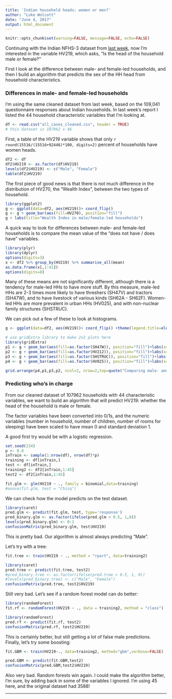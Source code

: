 ```yaml
---
title: 'Indian household heads: women or men?'
author: "Luke Wolcott"
date: "June 4, 2017"
output: html_document
---
```



```r
knitr::opts_chunk$set(warning=FALSE, message=FALSE, echo=FALSE)
```

Continuing with the Indian NFHS-3 dataset from [last week](https://lukewolcott.github.io/InTheResistance/Week19/NFHS-DHS-V.html), now I'm interested in the variable HV219, which asks, "Is the head of the household male or female?"

First I look at the difference between male- and female-led households, and then I build an algorithm that predicts the sex of the HH head from household characteristics.

### Differences in male- and female-led households

I'm using the same cleaned dataset from last week, based on the 109,041 questionnaire responses about Indian households.  In last week's report I listed the 44 household characteristic variables that I'm looking at.

```r
df <- read.csv("all_cases_cleaned.csv", header = TRUE)
# this dataset is 107962 x 46
```

First, a table of the HV219 variable shows that only `r round(15516/(15516+92446)*100, digits=2)` percent of households have women heads.

```r
df2 <- df
df2$HV219 <- as.factor(df$HV219)
levels(df2$HV219) <- c("Male", "Female")
table(df2$HV219)
```

The first piece of good news is that there is not much difference in the distribution of HV270, the "Wealth Index", between the two types of household.

```r
library(ggplot2)
g <- ggplot(data=df2, aes(HV219))+ coord_flip()
g <- g + geom_bar(aes(fill=HV270), position="fill") 
g + labs(title="Wealth Index in male/female-led households")
```

A quick way to look for differences between male- and female-led households is to compare the mean value of the "does not have / does have" variables.

```r
library(plyr)
library(dplyr)
options(digits=3)
x <- df2 %>% group_by(HV219) %>% summarise_all(mean)
as.data.frame(x[,1:41])
options(digits=8)
```

Many of these means are not significantly different, although there is a tendency for male-led HHs to have more stuff.  By this measure, male-led HHs are 2-3 times more likely to have threshers (SH47V) and tractors (SH47W), and to have livestock of various kinds (SH62A - SH62F).  Women-led HHs are more prevalent in urban HHs (HV025), and with non-nuclear family structures (SHSTRUC).

We can pick out a few of these to look at histograms.

```r
g <- ggplot(data=df2, aes(HV219))+ coord_flip() +theme(legend.title=element_blank())

# use gridExtra library to make 2x2 plots here
library(gridExtra)
p1 <- g + geom_bar(aes(fill=as.factor(SH47W)), position="fill")+labs(x="tractor?")
p2 <- g + geom_bar(aes(fill=as.factor(HV212)), position="fill")+labs(x="car?")
p3 <- g + geom_bar(aes(fill=as.factor(SHSTRUC)), position="fill")+labs(x="non-nuclear family?")
p4 <- g + geom_bar(aes(fill=as.factor(HV025)), position="fill")+labs(x="urban?")

grid.arrange(p4,p1,p3,p2, ncol=2, nrow=2,top=quote("Comparing male- and female-led HHs"))


```

### Predicting who's in charge

From our cleaned dataset of 107962 households with 44 characteristic variables, we want to build an algorithm that will predict HV219: whether the head of the household is male or female.

The factor variables have been converted into 0/1s, and the numeric variables (number in household, number of children, number of rooms for sleeping) have been scaled to have mean 0 and standard deviation 1.

A good first try would be with a logistic regression.  

```r
set.seed(134)
p <- 0.8
inTrain <- sample(1:nrow(df), nrow(df)*p)
training <- df[inTrain,]
test <- df[inTrain,]
training2 <- df2[inTrain,1:45]
test2 <- df2[inTrain,1:45]
```

```r
fit.glm <- glm(HV219 ~ ., family = binomial,data=training)
#anova(fit.glm, test = "Chisq")
```

We can check how the model predicts on the test dataset.

```r
library(caret)
pred.glm <- predict(fit.glm, test, type='response')
pred_binary.glm <- as.factor(ifelse(pred.glm > 0.5, 1,0))
levels(pred_binary.glm) <- 0:1
confusionMatrix(pred_binary.glm, test$HV219)
```

This is pretty bad.  Our algorithm is almost always predicting "Male".  

Let's try with a tree:

```r
fit.tree <- train(HV219 ~ ., method = "rpart", data=training2)
```

```r
library(caret)
pred.tree <- predict(fit.tree, test2)
#pred_binary.tree <- as.factor(ifelse(pred.tree > 0.5, 1, 0))
#levels(pred_binary.tree) <- c("Male", "Female")
confusionMatrix(pred.tree, test2$HV219)
```

Still very bad.  Let's see if a random forest model can do better:

```r
library(randomForest)
fit.rf <- randomForest(HV219 ~ ., data = training2, method = "class")
```

```r
library(randomForest)
pred.rf <- predict(fit.rf, test2)
confusionMatrix(pred.rf, test2$HV219)
```

This is certainly better, but still getting a lot of false male predictions.  Finally, let's try some boosting:

```r
fit.GBM <- train(HV219~., data=training2, method="gbm",verbose=FALSE)
```

```r
pred.GBM <- predict(fit.GBM,test2)
confusionMatrix(pred.GBM,test2$HV219)
```

Also very bad.  Random forests win again.  I could make the algorithm better, I'm sure, by adding back in some of the variables I ignored.  I'm using 45 here, and the original dataset had 3588!

---



